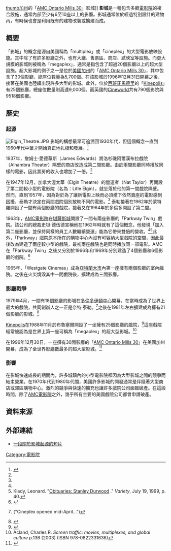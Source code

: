 [[FIle:AMC_Ontario_Mills_30.jpg|thumb]][[加州|加州]]的「[[AMC電影院|AMC Ontario Mills 30]]」影城]]
'''影城'''是一種包含多廳[[電影院|電影院]]的複合設施，通常內部至少有6至10座以上的影廳。影城通常位於經過特別設計的建物內，有時候也會是利用既有的建物改裝或擴建而成。

== 概要 ==
「影城」的概念是源自美國稱為「multiplex」或「cineplex」的大型電影放映設施。其中除了有許多影廳之外，也有大廳、售票區、商店、試映室等設施。而更大規模的影城則被稱為「megaplex」，通常是指包含了超過20個影廳以上的超大型設施。超大影城的例子之一是位於[[美國|美國]][[加州|加州]]的「[[AMC電影院|AMC Ontario Mills 30]]」，其中包含了30個影廳，總座位數量為5,700個。在該影城於1996年12月31日開幕之後，接著在美國也陸續出現許多大型的影城。此外，位於[[西班牙|西班牙]][[馬德里|馬德里]]的「[[Kinepolis|Kinepolis]]」有25個影廳，總座位數量則高達9,000個。而英國的[[Cineworld|Cineworld]]共有790個影院與9518個影廳。

== 歷史 ==
=== 起源 ===
[[File:Elgin_Theatre.JPG|thumb]]
影城的構想最早可追溯回1930年代，但這個概念一直到1960年代中葉才開始真正地扎根和發展。<ref name="Cinelog-1">{{cite news | url= http://cinelog.org/cinelog/2009/06/27/the-many-births-of-the-multiplex/ | title= The Many Births of the Multiplex | publisher= ''Cinelog.org'' | author=  | date= June 27, 2009 | accessdate= November 17, 2009 | archive-date= 2011-07-25 | archive-url= https://web.archive.org/web/20110725172003/http://cinelog.org/cinelog/2009/06/27/the-many-births-of-the-multiplex/ | dead-url= no }}</ref>

1937年，詹姆士·愛德華斯（James Edwards）將洛杉磯阿爾漢布拉戲院（Alhambra Theater）隔壁的商店改造成第二間影廳。由於兩間影廳同時播放同樣的電影，因此票房的收入也增加了一倍。<ref name="Cinelog-1"/>

在1947年12月，加拿大渥太華{{link-en|愛爾金戲院|Elgin Theatre (Ottawa)}}（Elgin Theatre）的營運者{{link-en|奈特·泰勒|Nat Taylor}}（Nat Taylor）再開設了第二間較小型的電影院（名為：Litle Elgin），就坐落於他的第一間戲院隔壁。然而，直到1957年，因為對於為了讓新電影上映而必須撤下依然賣座的電影感到困擾，泰勒才決定在兩間戲院個別放映不同的電影。<ref name="Cinelog-1"/> 泰勒接著在1962年於蒙特羅開設了一間有兩個影廳的戲院，接著又在1964年於多倫多開設了第二間。

1963年，[[AMC電影院|AMC電影院]]在[[堪薩斯城|堪薩斯城]]開設了一間有兩座影廳的「Parkway Twin」戲院。該公司的總裁史坦·德伍德宣稱他在1962年時就有了這個概念，他發現「加入第二座影廳，並保持同樣的員工人數繼續營運」能為它帶來雙倍的營收。<ref name="Cinelog-1"/><ref name="klady">Klady, Leonard. "[http://www.variety.com/article/VR1117743045?categoryid=13&cs=1 Obituaries: Stanley Durwood] {{Wayback|url=http://www.variety.com/article/VR1117743045?categoryid=13&cs=1 |date=20120206182652 }}." ''Variety'', July 19, 1999, p. 40.</ref>此外，「Parkway」戲院原本所在的購物中心內沒有可容納大型戲院的空間，因此最後改為建造了兩座較小型的戲院，最初兩座戲院也是同時播放同一部電影。AMC在「Parkway Twin」之後又分別於1966年和1969年分別建造了4個影廳和6個影廳的戲院。<ref name="LAT-durwood-obit">{{cite news | url= http://8.12.42.31/1999/jul/16/news/mn-56705 | title= Stan Durwood; Multiplex Theater Pioneer | publisher= ''The Los Angeles Times'' | author=  | date= July 16, 1999 | accessdate= November 17, 2009 }}{{dead link|date=2017年12月 |bot=InternetArchiveBot |fix-attempted=yes }}</ref>

1965年，「Westgate Cinemas」成為[[亚特兰大|亞特蘭大市]]內第一座擁有兩個影廳的室內戲院。之後在火災燒毀其中一間戲院後，擴建成為三間影廳。

=== 影廳戰爭 ===
1979年4月，一間有18個影廳的影城在[[多倫多|多倫多]][[多倫多伊頓中心|伊頓中心]]開幕，在當時成為了世界上最大的戲院，共同創辦人之一正是奈特·泰勒。<ref name="LATimes-1">{{cite news | url= http://pqasb.pqarchiver.com/latimes/access/652128592.html?dids=652128592:652128592&FMT=ABS&FMTS=ABS:AI&type=historic&date=Aug+05%2C+1979&author=&pub=Los+Angeles+Times&desc=CINEPLEX+18%3A+MOVIES+FOR+MANY+TASTES&pqatl=google | title= Cineplex 18: Movies for Many Tastes | publisher= ''The Los Angeles Times'' | author= Sid Adilman | date= August 5, 1979 | accessdate= November 17, 2009 | archive-date= 2012-10-23 | archive-url= https://web.archive.org/web/20121023175453/http://pqasb.pqarchiver.com/latimes/access/652128592.html?dids=652128592:652128592&FMT=ABS&FMTS=ABS:AI&type=historic&date=Aug+05,+1979&author=&pub=Los+Angeles+Times&desc=CINEPLEX+18:+MOVIES+FOR+MANY+TASTES&pqatl=google }} ("Cineplex opened mid-April...")</ref>之後在1981年左右擴建成為擁有21個影廳的影城。<ref name="NYT-multi-1">{{cite news | url= http://www.nytimes.com/1981/11/22/travel/toronto-movie-bazaar.html?&pagewanted=all | title= Toronto Movie Bazaar | publisher= ''The New York Times'' | author= Andrew H. Malcolm | date= November 22, 1981 | accessdate= November 17, 2009 | archive-date= 2021-07-03 | archive-url= https://web.archive.org/web/20210703002918/https://www.nytimes.com/1981/11/22/travel/toronto-movie-bazaar.html?&pagewanted=all }}</ref>  

[[Kinepolis|Kinepolis]]在1988年11月於布魯塞爾開設了一坐擁有25個影廳的戲院，<ref name="NYT-kine-1">{{cite news | url= http://www.nytimes.com/2000/01/27/business/now-playing-europe-invasion-multiplex-with-subplots-pride-environment.html?pagewanted=all | title= Now Playing Europe: Invasion of the Multiplex; With Subplots on Pride and Environment | publisher= ''The New York Times'' | author= John Tagliabue | date= January 27, 2000 | accessdate= November 17, 2009 | archive-date= 2022-06-18 | archive-url= https://web.archive.org/web/20220618212631/https://www.nytimes.com/2000/01/27/business/now-playing-europe-invasion-multiplex-with-subplots-pride-environment.html?pagewanted=all }}</ref>這座戲院經常被認為是世界上第一座可稱為「megaplex」的超大型影城。<ref>Acland, Charles R. ''Screen traffic: movies, multiplexes, and global culture'' p.136 (2003) (ISBN 978-0822331636)</ref>  

在1996年12月30日，一座擁有30間影廳的「[[AMC電影院|AMC Ontario Mills 30]]」在美國加州開幕，成為了全世界影廳數最多的超大型影城。<ref name="ew-30">{{cite news | url= http://www.ew.com/ew/article/0,,288207,00.html | title= Tyrannosaurus Plex | publisher= ''Entertainment Weekly'' | author= Degen Pener | date= June 6, 1997 | accessdate= November 17, 2009 | archive-date= 2012-10-15 | archive-url= https://web.archive.org/web/20121015010043/http://www.ew.com/ew/article/0,,288207,00.html }}</ref>

=== 影響 ===
在影城快速成長的期間內，許多城鎮內的小型電影院都因為大型影城之間的競爭而結束營業。在1970年代到1980年代間，美國許多影城的開發通常是伴隨著大型商店或郊區購物中心。激烈的競爭與快速的擴充也讓許多戲院公司面臨破產。在這段時間，除了[[AMC電影院|AMC電影院]]之外，幾乎所有主要的美國戲院公司都曾申請破產。

== 資料來源 ==
{{reflist|2}}

== 外部連結 ==
*[https://web.archive.org/web/20120917022202/https://www.historica-dominion.ca/content/heritage-minutes/nat-taylor 一段關於影城起源的短片]

{{Authority control}}
[[Category:電影院|Category:電影院]]
